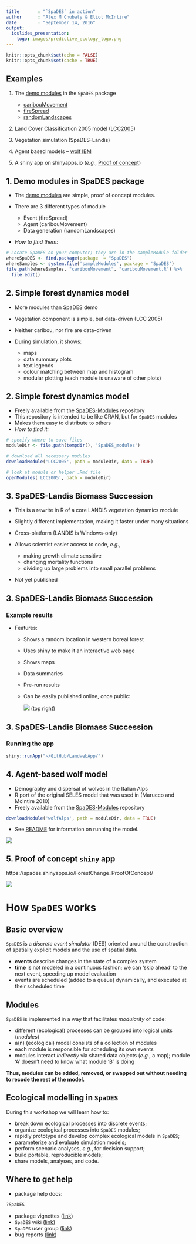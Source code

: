 ```yaml
---
title       : "`SpaDES` in action"
author      : "Alex M Chubaty & Eliot McIntire"
date        : "September 14, 2016"
output:
  ioslides_presentation:
    logo: images/predictive_ecology_logo.png
---
```


```r
knitr::opts_chunk$set(echo = FALSE)
knitr::opts_chunk$set(cache = TRUE)
```

## Examples
 
1. The [demo modules](https://github.com/PredictiveEcology/SpaDES/blob/master/inst/sampleModules/SpaDES_sampleModules/SpaDES_sampleModules.Rmd) in the `SpaDES` package
  
    - [caribouMovement](https://github.com/PredictiveEcology/SpaDES/blob/master/inst/sampleModules/caribouMovement/caribouMovement.R)  
    - [fireSpread](https://github.com/PredictiveEcology/SpaDES/blob/master/inst/sampleModules/fireSpread/fireSpread.R)  
    - [randomLandscapes](https://github.com/PredictiveEcology/SpaDES/blob/master/inst/sampleModules/randomLandscapes/randomLandscapes.R)  
            
2. Land Cover Classification 2005 model ([LCC2005](http://htmlpreview.github.io/?https://github.com/PredictiveEcology/SpaDES-modules/blob/master/modules/LCC2005/LCC2005.html))

3. Vegetation simulation (SpaDES-Landis)

4. Agent based models – [wolf IBM](http://htmlpreview.github.io/?https://github.com/PredictiveEcology/SpaDES-modules/blob/master/modules/wolfAlps/wolfAlps.html)

5. A shiny app on shinyapps.io (*e.g.*, [Proof of concept](https://spades.shinyapps.io/ForestChange_ProofOfConcept/))

## 1. Demo modules in SpaDES package

- The [demo modules](https://github.com/PredictiveEcology/SpaDES/blob/development/inst/sampleModules/SpaDES_sampleModules/SpaDES_sampleModules.Rmd) are simple, proof of concept modules.
- There are 3 different types of module

    - Event (fireSpread)
    - Agent (caribouMovement)
    - Data generation (randomLandscapes)
    
- *How to find them:*

```r
# Locate SpaDES on your computer; they are in the sampleModule folder
whereSpaDES <- find.package(package  = "SpaDES")
whereSamples <- system.file('sampleModules', package = 'SpaDES')
file.path(whereSamples, "caribouMovement", "caribouMovement.R") %>%
  file.edit()
```

## 2. Simple forest dynamics model

- More modules than SpaDES demo
- Vegetation component is simple, but data-driven (LCC 2005)
- Neither caribou, nor fire are data-driven
- During simulation, it shows:

    - maps 
    - data summary plots 
    - text legends
    - colour matching between map and histogram
    - modular plotting (each module is unaware of other plots)

## 2. Simple forest dynamics model

- Freely available from the [SpaDES-Modules](http://github.com/PredictiveEcology/SpaDES-Modules) repository
- This repository is intended to be like CRAN, but for `SpaDES` modules
- Makes them easy to distribute to others
- *How to find it:*

```r
# specify where to save files
moduleDir <- file.path(tempdir(), 'SpaDES_modules')

# download all necessary modules
downloadModule('LCC2005', path = moduleDir, data = TRUE)

# look at module or helper .Rmd file
openModules('LCC2005', path = moduleDir) 
```

## 3. SpaDES-Landis Biomass Succession 

- This is a rewrite in R of a core LANDIS vegetation dynamics module
- Slightly different implementation, making it faster under many situations
- Cross-platform (LANDIS is Windows-only)
- Allows scientist easier access to code, *e.g.*, 

    - making growth climate sensitive
    - changing mortality functions
    - dividing up large problems into small parallel problems

- Not yet published
    
## 3. SpaDES-Landis Biomass Succession 

### Example results

- Features:

    - Shows a random location in western boreal forest
    - Uses shiny to make it an interactive web page
    - Shows maps
    - Data summaries
    - Pre-run results
    - Can be easily published online, once public:
    
        ![](images/screenshot-rstudio-publish.png) (top right)

## 3. SpaDES-Landis Biomass Succession 

### Running the app

```r
shiny::runApp("~/GitHub/LandwebApp/")
```

## 4. Agent-based wolf model

- Demography and dispersal of wolves in the Italian Alps
- R port of the original SELES model that was used in (Marucco and McIntire 2010)
- Freely available from the [SpaDES-Modules](http://github.com/PredictiveEcology/SpaDES-Modules) repository

```r
downloadModule('wolfAlps', path = moduleDir, data = TRUE)
```

- See [README](https://htmlpreview.github.io/?https://github.com/PredictiveEcology/SpaDES-modules/blob/master/modules/wolfAlps/wolfAlps.html) for information on running the model.

<div class="centered">
![](images/wolves.jpg)
</div>

## 5. Proof of concept `shiny` app

https://spades.shinyapps.io/ForestChange_ProofOfConcept/

<div class="centered">
![](images/screenshot-proof-of-concept-app.png)
</div>

# How `SpaDES` works

## Basic overview

`SpaDES` is a *discrete event simulator* (DES) oriented around the construction of spatially explicit models and the use of spatial data.

- **events** describe changes in the state of a complex system
- **time** is not modeled in a continuous fashion; we can 'skip ahead' to the next event, speeding up model evaluation
- events are scheduled (added to a queue) dynamically, and executed at their scheduled time

## Modules

`SpaDES` is implemented in a way that facilitates *modularity* of code:

- different (ecological) processes can be grouped into logical units (*modules*)
- a(n) (ecological) model consists of a collection of modules
- each module is responsible for scheduling its own events
- modules interact *indirectly* via shared data objects (*e.g.*, a map);
  module 'A' doesn't need to know what module 'B' is doing

**Thus, modules can be added, removed, or swapped out without needing to recode the rest of the model.**

## Ecological modelling in `SpaDES`

During this workshop we will learn how to:

- break down ecological processes into discrete events;
- organize ecological processes into `SpaDES` modules;
- rapidly prototype and develop complex ecological models in `SpaDES`;
- parameterize and evaluate simulation models;
- perform scenario analyses, *e.g.*, for decision support;
- build portable, reproducible models;
- share models, analyses, and code.

## Where to get help

- package help docs:

```r
?SpaDES
```

- package vignettes ([link](https://github.com/PredictiveEcology/SpaDES/wiki/Help-Vignettes))
- `SpaDES` wiki ([link](https://github.com/PredictiveEcology/SpaDES/wiki/))
- `SpaDES` user group ([link](https://groups.google.com/d/forum/spades-users))
- bug reports ([link](https://github.com/PredictiveEcology/SpaDES/issues/))
